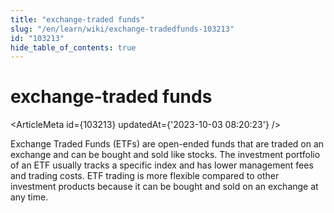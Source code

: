 ```yaml
---
title: "exchange-traded funds"
slug: "/en/learn/wiki/exchange-tradedfunds-103213"
id: "103213"
hide_table_of_contents: true
---
```



# exchange-traded funds

<ArticleMeta id={103213} updatedAt={'2023-10-03 08:20:23'} />
<div className='border-solid border-b border-t-0 my-4 border-[var(--ifm-color-gray-300)]' />

Exchange Traded Funds (ETFs) are open-ended funds that are traded on an exchange and can be bought and sold like stocks. The investment portfolio of an ETF usually tracks a specific index and has lower management fees and trading costs. ETF trading is more flexible compared to other investment products because it can be bought and sold on an exchange at any time.
